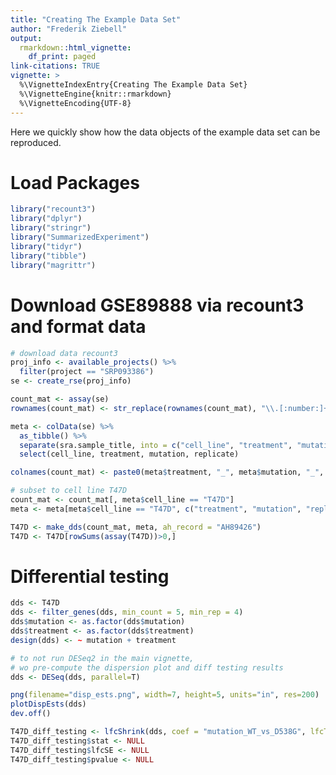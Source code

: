```yaml
---
title: "Creating The Example Data Set"
author: "Frederik Ziebell"
output:
  rmarkdown::html_vignette:
    df_print: paged
link-citations: TRUE
vignette: >
  %\VignetteIndexEntry{Creating The Example Data Set}
  %\VignetteEngine{knitr::rmarkdown}
  %\VignetteEncoding{UTF-8}
---
```


Here we quickly show how the data objects of the example data set can be reproduced.

# Load Packages
```r
library("recount3")
library("dplyr")
library("stringr")
library("SummarizedExperiment")
library("tidyr")
library("tibble")
library("magrittr")
```

# Download GSE89888 via recount3 and format data
```r

# download data recount3
proj_info <- available_projects() %>%
  filter(project == "SRP093386")
se <- create_rse(proj_info)

count_mat <- assay(se)
rownames(count_mat) <- str_replace(rownames(count_mat), "\\.[:number:]+$", "")

meta <- colData(se) %>%
  as_tibble() %>%
  separate(sra.sample_title, into = c("cell_line", "treatment", "mutation", "replicate"), sep = "-") %>%
  select(cell_line, treatment, mutation, replicate)

colnames(count_mat) <- paste0(meta$treatment, "_", meta$mutation, "_", meta$replicate)

# subset to cell line T47D
count_mat <- count_mat[, meta$cell_line == "T47D"]
meta <- meta[meta$cell_line == "T47D", c("treatment", "mutation", "replicate")]

T47D <- make_dds(count_mat, meta, ah_record = "AH89426")
T47D <- T47D[rowSums(assay(T47D))>0,]
```

# Differential testing
```r
dds <- T47D
dds <- filter_genes(dds, min_count = 5, min_rep = 4)
dds$mutation <- as.factor(dds$mutation)
dds$treatment <- as.factor(dds$treatment)
design(dds) <- ~ mutation + treatment

# to not run DESeq2 in the main vignette,
# wo pre-compute the dispersion plot and diff testing results
dds <- DESeq(dds, parallel=T)

png(filename="disp_ests.png", width=7, height=5, units="in", res=200)
plotDispEsts(dds)
dev.off()

T47D_diff_testing <- lfcShrink(dds, coef = "mutation_WT_vs_D538G", lfcThreshold = log2(1.5), type = "normal", parallel = TRUE)
T47D_diff_testing$stat <- NULL
T47D_diff_testing$lfcSE <- NULL
T47D_diff_testing$pvalue <- NULL
```
